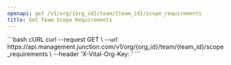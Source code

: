 ```yaml
---
openapi: get /v1/org/{org_id}/team/{team_id}/scope_requirements
title: Get Team Scope Requirements
---
```



<OrgManagementAPI />


<RequestExample>
```bash cURL
curl --request GET \
  --url https://api.management.junction.com/v1/org/{org_id}/team/{team_id}/scope_requirements \
  --header 'X-Vital-Org-Key: <api-key>'
```
</RequestExample>
